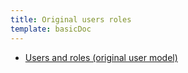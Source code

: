 ```yaml
---
title: Original users roles
template: basicDoc
---
```


* [Users and roles (original user model)](/docs/accounts/original-accounts-billing/original-users-roles/users-roles-original-user-model)
